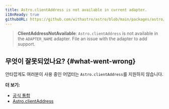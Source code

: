 ```yaml
---
title: Astro.clientAddress is not available in current adapter.
i18nReady: true
githubURL: https://github.com/withastro/astro/blob/main/packages/astro/src/core/errors/errors-data.ts
---
```


> **ClientAddressNotAvailable**: `Astro.clientAddress` is not available in the `ADAPTER_NAME` adapter. File an issue with the adapter to add support.

## 무엇이 잘못되었나요? \{#what-went-wrong\}

안타깝게도 여러분이 사용 중인 어댑터는 `Astro.clientAddress`를 지원하지 않습니다.

**더 보기:**

-  [공식 통합](/ko/guides/integrations-guide/#official-integrations)
-  [Astro.clientAddress](/ko/reference/api-reference/#astroclientaddress)
